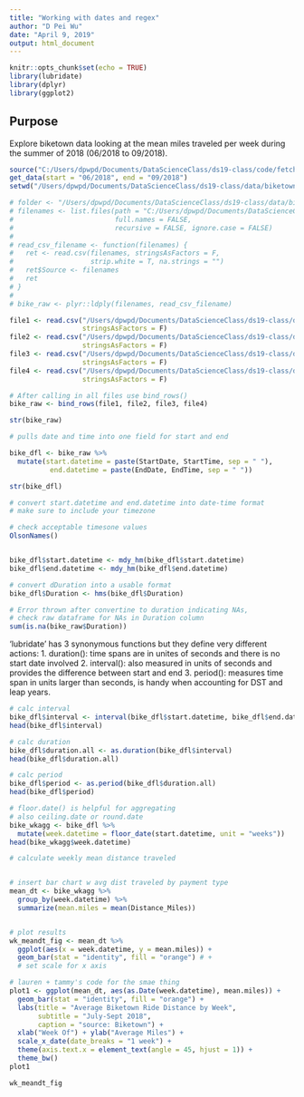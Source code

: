 ```yaml
---
title: "Working with dates and regex"
author: "D Pei Wu"
date: "April 9, 2019"
output: html_document
---
```


```r
knitr::opts_chunk$set(echo = TRUE)
library(lubridate)
library(dplyr)
library(ggplot2)
```

## Purpose
Explore biketown data looking at the mean miles traveled per week during the summer of 2018 (06/2018 to 09/2018).

``` r
source("C:/Users/dpwpd/Documents/DataScienceClass/ds19-class/code/fetch_biketown.r")
get_data(start = "06/2018", end = "09/2018")
setwd("/Users/dpwpd/Documents/DataScienceClass/ds19-class/data/biketown/")

# folder <- "/Users/dpwpd/Documents/DataScienceClass/ds19-class/data/biketown/"
# filenames <- list.files(path = "C:/Users/dpwpd/Documents/DataScienceClass/ds19-class/data/biketown/", pattern = "*.csv", all.files = FALSE,
#                         full.names = FALSE,
#                         recursive = FALSE, ignore.case = FALSE)
# 
# read_csv_filename <- function(filenames) {
#   ret <- read.csv(filenames, stringsAsFactors = F,
#                   strip.white = T, na.strings = "")
#   ret$Source <- filenames
#   ret
# }
# 
# bike_raw <- plyr::ldply(filenames, read_csv_filename)

file1 <- read.csv("/Users/dpwpd/Documents/DataScienceClass/ds19-class/data/biketown/2018_06.csv", 
                  stringsAsFactors = F)
file2 <- read.csv("/Users/dpwpd/Documents/DataScienceClass/ds19-class/data/biketown/2018_07.csv", 
                  stringsAsFactors = F)
file3 <- read.csv("/Users/dpwpd/Documents/DataScienceClass/ds19-class/data/biketown/2018_08.csv", 
                  stringsAsFactors = F)
file4 <- read.csv("/Users/dpwpd/Documents/DataScienceClass/ds19-class/data/biketown/2018_09.csv", 
                  stringsAsFactors = F)

# After calling in all files use bind_rows()
bike_raw <- bind_rows(file1, file2, file3, file4)
```

```r
str(bike_raw)

# pulls date and time into one field for start and end

bike_dfl <- bike_raw %>%
  mutate(start.datetime = paste(StartDate, StartTime, sep = " "),
          end.datetime = paste(EndDate, EndTime, sep = " "))

str(bike_dfl)

# convert start.datetime and end.datetime into date-time format
# make sure to include your timezone

# check acceptable timesone values
OlsonNames()


bike_dfl$start.datetime <- mdy_hm(bike_dfl$start.datetime)
bike_dfl$end.datetime <- mdy_hm(bike_dfl$end.datetime)

# convert dDuration into a usable format
bike_dfl$Duration <- hms(bike_dfl$Duration)

# Error thrown after convertine to duration indicating NAs, 
# check raw dataframe for NAs in Duration column
sum(is.na(bike_raw$Duration))


```
'lubridate' has 3 synonymous functions but they define very different actions:
1. duration(): time spans are in unites of  seconds and there is no start date involved
2. interval(): also measured in units of seconds and provides the difference between start and end
3. period(): measures time span in units larger than seconds, is handy when accounting for DST and leap years.

```r
# calc interval
bike_dfl$interval <- interval(bike_dfl$start.datetime, bike_dfl$end.datetime)
head(bike_dfl$interval)

# calc duration
bike_dfl$duration.all <- as.duration(bike_dfl$interval)
head(bike_dfl$duration.all)

# calc period
bike_dfl$period <- as.period(bike_dfl$duration.all)
head(bike_dfl$period)

# floor.date() is helpful for aggregating
# also ceiling.date or round.date
bike_wkagg <- bike_dfl %>%
  mutate(week.datetime = floor_date(start.datetime, unit = "weeks"))
head(bike_wkagg$week.datetime)

# calculate weekly mean distance traveled


# insert bar chart w avg dist traveled by payment type
mean_dt <- bike_wkagg %>%
  group_by(week.datetime) %>%
  summarize(mean.miles = mean(Distance_Miles))


# plot results
wk_meandt_fig <- mean_dt %>%
  ggplot(aes(x = week.datetime, y = mean.miles)) +
  geom_bar(stat = "identity", fill = "orange") # +
  # set scale for x axis

# lauren + tammy's code for the smae thing
plot1 <- ggplot(mean_dt, aes(as.Date(week.datetime), mean.miles)) +
  geom_bar(stat = "identity", fill = "orange") +
  labs(title = "Average Biketown Ride Distance by Week",
       subtitle = "July-Sept 2018",
       caption = "source: Biketown") +
  xlab("Week Of") + ylab("Average Miles") +
  scale_x_date(date_breaks = "1 week") +
  theme(axis.text.x = element_text(angle = 45, hjust = 1)) +
  theme_bw()
plot1

wk_meandt_fig

```